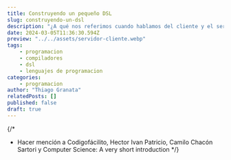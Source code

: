 ---
title: Construyendo un pequeño DSL
slug: construyendo-un-dsl
description: "¿A qué nos referimos cuando hablamos del cliente y el servidor? ¿Para qué sirve el use server y el use client?"
date: 2024-03-05T11:36:30.594Z
preview: "../../assets/servidor-cliente.webp"
tags: 
    - programacion
    - compiladores
    - dsl
    - lenguajes de programacion
categories: 
    - programacion
author: "Thiago Granata"
relatedPosts: []
published: false
draft: true
---
{/* 
* Hacer mención a Codigofácilito, Hector Ivan Patricio, Camilo Chacón Sartori y Computer Science: A very short introduction */}
